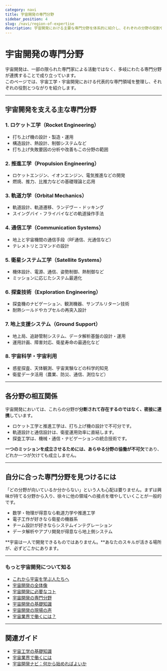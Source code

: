 ```yaml
---
category: navi
title: 宇宙開発の専門分野
sidebar_position: 4
slug: /navi/region-of-expertise
description: 宇宙開発における主要な専門分野を体系的に紹介し、それぞれの分野の役割や相互関係を俯瞰的に理解することを目指します。
---
```



<Head>
  <script type="application/ld+json">
    {`{
      "@context": "https://schema.org",
      "@type": "DefinedTerm",
      "name": "宇宙開発の専門分野",
      "inDefinedTermSet": "https://www.space-portal.org",
      "termCode": "region-of-expertise",
      "description": "宇宙開発における主要な専門分野を体系的に紹介し、それぞれの分野の役割や相互関係を俯瞰的に理解することを目指します。",
      "url": "https://www.space-portal.org/docs/navi/region-of-expertise"
    }`}
  </script>
</Head>

# 宇宙開発の専門分野

宇宙開発は、一部の限られた専門家による活動ではなく、多岐にわたる専門分野が連携することで成り立っています。  
このページでは、宇宙工学・宇宙開発における代表的な専門領域を整理し、それぞれの役割とつながりを紹介します。

---

## 宇宙開発を支える主な専門分野

### 1. ロケット工学（Rocket Engineering）

- 打ち上げ機の設計・製造・運用
- 構造設計、熱設計、制御システムなど
- 打ち上げ失敗要因の分析や改善もこの分野の範囲

### 2. 推進工学（Propulsion Engineering）

- ロケットエンジン、イオンエンジン、電気推進などの開発
- 燃焼、推力、比推力などの基礎理論と応用

### 3. 軌道力学（Orbital Mechanics）

- 軌道設計、軌道遷移、ランデヴー・ドッキング
- スイングバイ・フライバイなどの軌道操作手法

### 4. 通信工学（Communication Systems）

- 地上と宇宙機間の通信手段（RF通信、光通信など）
- テレメトリとコマンドの設計

### 5. 衛星システム工学（Satellite Systems）

- 機体設計、電源、通信、姿勢制御、熱制御など
- ミッションに応じたシステム最適化

### 6. 探査技術（Exploration Engineering）

- 探査機のナビゲーション、観測機器、サンプルリターン技術
- 耐熱シールドやカプセルの再突入設計

### 7. 地上支援システム（Ground Support）

- 地上局、追跡管制システム、データ解析基盤の設計・運用
- 運用計画、障害対応、衛星寿命の最適化など

### 8. 宇宙科学・宇宙利用

- 惑星探査、天体観測、宇宙実験などの科学的知見
- 衛星データ活用（農業、防災、通信、測位など）

---

## 各分野の相互関係

宇宙開発においては、これらの分野が**分断されて存在するのではなく、密接に連携**しています。

- ロケット工学と推進工学は、打ち上げ機の設計で不可分です。
- 軌道設計と通信設計は、衛星運用効率に直結します。
- 探査工学は、機械・通信・ナビゲーションの統合技術です。

**一つのミッションを成立させるためには、あらゆる分野の協働が不可欠**であり、どれか一つが欠けても成立しません。

---

## 自分に合った専門分野を見つけるには

「どの分野が向いているか分からない」という人も心配は要りません。まずは興味が持てる分野から入り、徐々に他の領域への接点を増やしていくことが一般的です。

- 数学・物理が得意なら軌道力学や推進工学
- 電子工作が好きなら衛星の機器系
- チーム設計が好きならシステムインテグレーション
- データ解析やアプリ開発が得意なら地上側システム

**宇宙は一人で開発できるものではありません。**あなたのスキルが活きる場所が、必ずどこかにあります。

---

### もっと宇宙開発について知る
- [これから宇宙を学ぶ人たちへ](/docs/navi/intro-to-space-dev)
- [宇宙開発の全体像](/docs/navi/space-dev-overview)
- [宇宙開発に必要なコト](/docs/navi/what-is-needed)
- [宇宙開発の専門分野](/docs/navi/region-of-expertise)
- [宇宙開発の基礎知識](/docs/navi/basic-knowledge)
- [宇宙開発の現場の声](/docs/navi/voice-of-frontline)
- [宇宙業界で働くには？](/docs/navi/how-to-work)

---

## 関連ガイド

- [宇宙工学の基礎知識](/docs/navi/basic-knowledge)
- [宇宙業界で働くには](/docs/navi/how-to-work)
- [宇宙開発ナビ：何から始めればよいか](/docs/navi/intro-to-space-dev)
